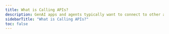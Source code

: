 ```yaml
---
title: What is Calling APIs?
description: GenAI apps and agents typically want to connect to other apps on behalf of a user. This requires authenticating with those apps and obtaining user consent, securely.
sidebarTitle: "What is Calling APIs?"
toc: false
---
```



<Intro />

<Panel>
  <OverviewTocs
    sections={[
      {
        title: "SDKs",
        links: [
          { label: "Auth0 AI / Cloudflare", href: "https://www.npmjs.com/package/@auth0/ai-cloudflare" },
          { label: "NextJS-Auth0", href: "https://github.com/auth0/nextjs-auth0" }
        ]
      },
      {
        title: "Learn more",
        links: [
          { label: "What is Token vault", href: "https://www.npmjs.com/package/@auth0/ai-langchain" },
          { label: "Auth0 Docs for APIs", href: "https://auth0.com/docs/get-started/apis" }
        ]
      },
      {
        title: "Integrations",
        links: [
          { label: "Google", href: "/integrations/google", target: "_self" }
        ]
      }
    ]}
  />
</Panel>
